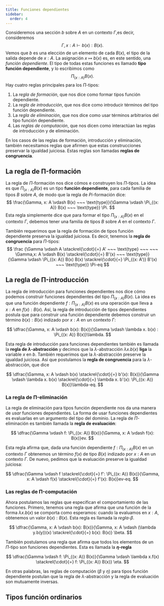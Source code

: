 ```yaml
---
title: Funciones dependientes
sidebar: 
  order: 4
---
```


Consideremos una sección $b$ sobre $A$ en un contexto $\Gamma$,es decir, consideremos
$$
  \Gamma, x: A \vdash b(x): B(x).
$$
Vemos que $b$ es una elección de un elemento de cada $B(x)$, el tipo de la salida 
depende de $x: A$. La asignación $x \mapsto b(x)$ es, en este sentido, una 
*función dependiente*. El tipo de todas estas funciones es llamado
**tipo función dependiente**, y lo escribimos como 
$$
  \Pi_{(x: A)} B(x).
$$
Hay cuatro reglas principales para los $\Pi$-tipos:

1. La *regla de formación*, que nos dice como formar tipos función dependiente.
2. La *regla de introducción*, que nos dice como introducir términos del tipo función 
  dependiente.
3. La *regla de eliminación*, que nos dice como usar términos arbitrarios del tipo función
  dependiente.
4. Las *reglas de computación*, que nos dicen como interactúan las reglas de introducción 
  y de eliminación. 

En los casos de las reglas de formación, introducción y eliminación, también necesitamos 
reglas que afirmen que estas construcciones preservar la igualdad juiciosa. Estas reglas
son llamadas **reglas de congruencia**.

## La regla de Π-formación
La regla de $\Pi$-formación nos dice cómos e construyen los $\Pi$-tipos. La idea es que
$\Pi_{(x: A)} B(x)$ es un tipo **función dependiente**, para cada familia de tipos $B$
sobre $A$, de modo que la regla de $Pi$-formación dice:
$$
  \frac{\Gamma, x: A \vdash B(x) ~~~ \text{type}}{\Gamma \vdash \Pi_{(x: A)} B(x) ~~~ \text{type}} \Pi.
$$
Esta regla simplemente dice que para formar el tipo $\Pi_{(x: A)} B(x)$ en el contexto 
$\Gamma$, debemos tener una familia de tipos $B$ sobre $A$ en el contexto $\Gamma$.

También requerimos que la regla de formación de tipos función dependiente preserva la 
igualdad juiciosa. Es decir, tenemos la **regla de congruencia** para $\Pi$-tipos:
$$
  \frac
  {\Gamma \vdash A \stackrel{\cdot}{=} A' ~~~ \text{type} ~~~ ~~~ \Gamma,x: A \vdash B(x) \stackrel{\cdot}{=} B'(x) ~~~ \text{type}}
  {\Gamma \vdash \Pi_{(x: A)} B(x) B(x) \stackrel{\cdot}{=} \Pi_{(x: A')} B'(x) ~~~ \text{type}} \Pi-eq
$$

## La regla de Π-introducción
La regla de introducción para funciones dependientes nos dice cómo podemos construir
funciones dependientes del tipo $\Pi_{(x: A)} B(x)$. La idea es que una función 
dependiente $f: \Pi_{(x: A)} B(x)$ es una operación que lleva a  $x: A$ en 
$f(x): B(x)$. Así, la regla de introducción de tipos dependientes postula que para 
construir una función dependiente debemos construir un término $b(x): B(x)$ indizado 
por $x: A$ en un contexto $\Gamma$: 

$$
  \dfrac{\Gamma, x: A \vdash b(x): B(x)}{\Gamma \vdash \lambda x. b(x) : \Pi_{(x: A)} B(x)}\lambda.
$$

Esta regla de introducción para funciones dependientes también es llamada la 
**regla de $\lambda$-abstracción** y decimos que la $\lambda$-abstracción 
$\lambda x. b(x)$ **liga** la variable $x$ en $b$. 
También requerimos que la $\lambda$-abstracción preserve la igualdad juiciosa. Así que 
postulamos la **regla de congruencia** para la $\lambda$-abstracción, que dice

$$
  \dfrac{\Gamma, x: A  \vdash b(x) \stackrel{\cdot}{=} b'(x): B(x)}{\Gamma \vdash \lambda x. b(x) \stackrel{\cdot}{=} \lambda x. b'(x): \Pi_{(x: A)} B(x)}\lambda-eq.
$$


### La regla de Π-eliminación

La regla de eliminación para tipos función dependiente nos da una manera de *usar* 
funciones dependientes. La forma de usar funciones dependientes es evaluarlas en un 
argumento del tipo del dominio. La regla de $\Pi$-eliminación es también llamada la 
**regla de evaluación**:

$$
  \dfrac{\Gamma \vdash f: \Pi_{(x: A)} B(x)}{\Gamma, x: A \vdash f(x): B(x)}ev.  
$$

Esta regla afirma que, dada una función dependiente $f: \Pi_{(x: A)} B(x)$ en un contexto
$\Gamma$ obtenemos un término $f(x)$ de tipo $B(x)$ indizado por $x: A$ en un 
contexto $\Gamma$. De nuevo, pedimos que la evaluación preserve la igualdad juiciosa:

$$
  \dfrac{\Gamma \vdash f \stackrel{\cdot}{=} f': \Pi_{(x: A)} B(x)}{\Gamma, x: A \vdash f(x) \stackrel{\cdot}{=} f'(x): B(x)}ev-eq.
$$

### Las reglas de Π-computación

Ahora postulamos las reglas que especifican el comportamiento de las funciones. Primero,
tenemos una regla que afirma que una función de la forma $\lambda x. b(x)$ se comporta
como esperamos: cuando la evaluamos en $x: A$, obtenemos un valor $b(x): B(x)$. Esta
regla es llamada la *regla-$\beta$*.

$$
\dfrac{\Gamma, x: A \vdash b(x): B(x)}{\Gamma, x: A \vdash (\lambda y.b(y))(x) \stackrel{\cdot}{=} b(x): B(x)} \beta.
$$

También postulamos una regla que afirma que todos los elementos de un $\Pi$-tipo son 
funciones dependientes. Esta es llamada la **$\eta$-regla**

$$
\dfrac{\Gamma \vdash f: \Pi_{(x: A)} B(x)}{\Gamma \vdash \lambda x.f(x) \stackrel{\cdot}{=} f: \Pi_{(x: A)} B(x)} \eta.
$$

En otras palabras, las reglas de computación ($\beta$ y $\eta$) para tipos función 
dependiente postulan que la regla de $\lambda$-abstracción y la regla de evaluación son 
mutuamente inversas.

## Tipos función ordinarios



